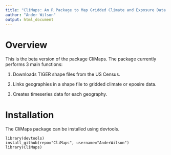 ```yaml
---
title: "CliMaps: An R Package to Map Gridded Climate and Exposure Data to Local Geographies" 
author: "Ander Wilson"
output: html_document
---
```


# Overview
This is the beta version of the package CliMaps. The package currently performs 3 main functions:

1. Downloads TIGER shape files from the US Census.

2. Links geographies in a shape file to gridded climate or eposire data.

3. Creates timeseries data for each geography.


# Installation

The CliMaps package can be installed using devtools.
```
library(devtools)
install_github(repo="CliMaps", username="AnderWilson")
library(CliMaps)
```

